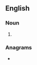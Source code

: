 ==English==

===Noun===
{{head|en|noun plural form}}

# {{plural of|nonane|lang=en}}

===Anagrams===
* {{anagrams|en|nonsane}}